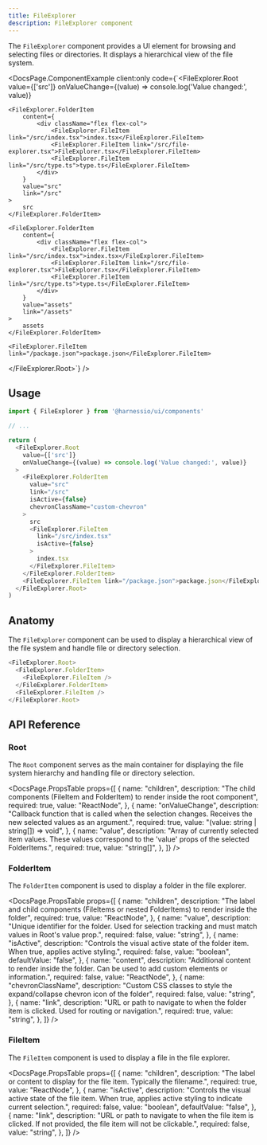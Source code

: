 ```yaml
---
title: FileExplorer
description: FileExplorer component
---
```


The `FileExplorer` component provides a UI element for browsing and selecting files or directories. It displays a hierarchical view of the file system.


<DocsPage.ComponentExample
  client:only
  code={`<FileExplorer.Root
    value={['src']}
    onValueChange={(value) => console.log('Value changed:', value)}
>
    <FileExplorer.FolderItem
        content={
            <div className="flex flex-col">
                <FileExplorer.FileItem link="/src/index.tsx">index.tsx</FileExplorer.FileItem>
                <FileExplorer.FileItem link="/src/file-explorer.tsx">FileExplorer.tsx</FileExplorer.FileItem>
                <FileExplorer.FileItem link="/src/type.ts">type.ts</FileExplorer.FileItem>
            </div>
        }
        value="src"
        link="/src"
    >
        src
    </FileExplorer.FolderItem>

    <FileExplorer.FolderItem
        content={
            <div className="flex flex-col">
                <FileExplorer.FileItem link="/src/index.tsx">index.tsx</FileExplorer.FileItem>
                <FileExplorer.FileItem link="/src/file-explorer.tsx">FileExplorer.tsx</FileExplorer.FileItem>
                <FileExplorer.FileItem link="/src/type.ts">type.ts</FileExplorer.FileItem>
            </div>
        }
        value="assets"
        link="/assets"
    >
        assets
    </FileExplorer.FolderItem>
  
    <FileExplorer.FileItem link="/package.json">package.json</FileExplorer.FileItem>
</FileExplorer.Root>`}
/>

## Usage

```typescript jsx
import { FileExplorer } from '@harnessio/ui/components'

// ...

return (
  <FileExplorer.Root
    value={['src']}
    onValueChange={(value) => console.log('Value changed:', value)}
  >
    <FileExplorer.FolderItem
      value="src"
      link="/src"
      isActive={false}
      chevronClassName="custom-chevron"
    >
      src
      <FileExplorer.FileItem
        link="/src/index.tsx"
        isActive={false}
      >
        index.tsx
      </FileExplorer.FileItem>
    </FileExplorer.FolderItem>
    <FileExplorer.FileItem link="/package.json">package.json</FileExplorer.FileItem>
  </FileExplorer.Root>
)
```

## Anatomy

The `FileExplorer` component can be used to display a hierarchical view of the file system and handle file or directory selection.

```typescript jsx
<FileExplorer.Root>
  <FileExplorer.FolderItem>
    <FileExplorer.FileItem />
  </FileExplorer.FolderItem>
  <FileExplorer.FileItem />
</FileExplorer.Root>
```

## API Reference

### Root

The `Root` component serves as the main container for displaying the file system hierarchy and handling file or directory selection.

<DocsPage.PropsTable
  props={[
    {
      name: "children",
      description:
        "The child components (FileItem and FolderItem) to render inside the root component",
      required: true,
      value: "ReactNode",
    },
    {
      name: "onValueChange",
      description:
        "Callback function that is called when the selection changes. Receives the new selected values as an argument.",
      required: true,
      value: "(value: string | string[]) => void",
    },
    {
      name: "value",
      description:
        "Array of currently selected item values. These values correspond to the 'value' props of the selected FolderItems.",
      required: true,
      value: "string[]",
    },
  ]}
/>

### FolderItem

The `FolderItem` component is used to display a folder in the file explorer.

<DocsPage.PropsTable
  props={[
    {
      name: "children",
      description:
        "The label and child components (FileItems or nested FolderItems) to render inside the folder",
      required: true,
      value: "ReactNode",
    },
    {
      name: "value",
      description:
        "Unique identifier for the folder. Used for selection tracking and must match values in Root's value prop.",
      required: false,
      value: "string",
    },
    {
      name: "isActive",
      description:
        "Controls the visual active state of the folder item. When true, applies active styling.",
      required: false,
      value: "boolean",
      defaultValue: "false",
    },
    {
      name: "content",
      description:
        "Additional content to render inside the folder. Can be used to add custom elements or information.",
      required: false,
      value: "ReactNode",
    },
    {
      name: "chevronClassName",
      description:
        "Custom CSS classes to style the expand/collapse chevron icon of the folder",
      required: false,
      value: "string",
    },
    {
      name: "link",
      description:
        "URL or path to navigate to when the folder item is clicked. Used for routing or navigation.",
      required: true,
      value: "string",
    },
  ]}
/>

### FileItem

The `FileItem` component is used to display a file in the file explorer.

<DocsPage.PropsTable
  props={[
    {
      name: "children",
      description:
        "The label or content to display for the file item. Typically the filename.",
      required: true,
      value: "ReactNode",
    },
    {
      name: "isActive",
      description:
        "Controls the visual active state of the file item. When true, applies active styling to indicate current selection.",
      required: false,
      value: "boolean",
      defaultValue: "false",
    },
    {
      name: "link",
      description:
        "URL or path to navigate to when the file item is clicked. If not provided, the file item will not be clickable.",
      required: false,
      value: "string",
    },
  ]}
/>
